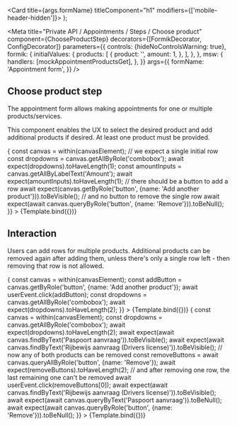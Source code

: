 


  <Card title={args.formName} titleComponent="h1" modifiers={['mobile-header-hidden']}>
    <ChooseProductStep />
  </Card>
);

<Meta
  title="Private API / Appointments / Steps / Choose product"
  component={ChooseProductStep}
  decorators={[FormikDecorator, ConfigDecorator]}
  parameters={{
    controls: {hideNoControlsWarning: true},
    formik: {
      initialValues: {
        products: [
          {
            product: '',
            amount: 1,
          },
        ],
      },
    },
    msw: {
      handlers: [mockAppointmentProductsGet],
    },
  }}
  args={{
    formName: 'Appointment form',
  }}
/>

## Choose product step

The appointment form allows making appointments for one or multiple products/services.

This component enables the UX to select the desired product and add additional products if desired.
At least one product must be provided.

<Canvas>
  <Story
    name="Initial state"
    play={async ({canvasElement}) => {
      const canvas = within(canvasElement);
      // we expect a single initial row
      const dropdowns = canvas.getAllByRole('combobox');
      await expect(dropdowns).toHaveLength(1);
      const amountInputs = canvas.getAllByLabelText('Amount');
      await expect(amountInputs).toHaveLength(1);
      // there should be a button to add a row
      await expect(canvas.getByRole('button', {name: 'Add another product'})).toBeVisible();
      // and no button to remove the single row
      await expect(await canvas.queryByRole('button', {name: 'Remove'})).toBeNull();
    }}
  >
    {Template.bind({})}
  </Story>
</Canvas>

## Interaction

Users can add rows for multiple products. Additional products can be removed again after adding
them, unless there's only a single row left - then removing that row is not allowed.

<Canvas>
  <Story
    name="Adding products"
    parameters={{
      formik: {
        initialValues: {
          products: [
            {
              product: '166a5c79',
              amount: 2,
            },
          ],
        },
      },
    }}
    play={async ({canvasElement}) => {
      const canvas = within(canvasElement);
      const addButton = canvas.getByRole('button', {name: 'Add another product'});
      await userEvent.click(addButton);
      const dropdowns = canvas.getAllByRole('combobox');
      await expect(dropdowns).toHaveLength(2);
    }}
  >
    {Template.bind({})}
  </Story>
</Canvas>

<Canvas>
  <Story
    name="Removing products"
    parameters={{
      formik: {
        initialValues: {
          products: [
            {
              product: '166a5c79',
              amount: 2,
            },
            {
              product: 'e8e045ab',
              amount: 1,
            },
          ],
        },
      },
    }}
    play={async ({canvasElement}) => {
      const canvas = within(canvasElement);
      const dropdowns = canvas.getAllByRole('combobox');
      await expect(dropdowns).toHaveLength(2);
      await expect(await canvas.findByText('Paspoort aanvraag')).toBeVisible();
      await expect(await canvas.findByText('Rijbewijs aanvraag (Drivers license)')).toBeVisible();
      // now any of both products can be removed
      const removeButtons = await canvas.queryAllByRole('button', {name: 'Remove'});
      await expect(removeButtons).toHaveLength(2);
      // and after removing one row, the last remaining one can't be removed
      await userEvent.click(removeButtons[0]);
      await expect(await canvas.findByText('Rijbewijs aanvraag (Drivers license)')).toBeVisible();
      await expect(await canvas.queryByText('Paspoort aanvraag')).toBeNull();
      await expect(await canvas.queryByRole('button', {name: 'Remove'})).toBeNull();
    }}
  >
    {Template.bind({})}
  </Story>
</Canvas>
